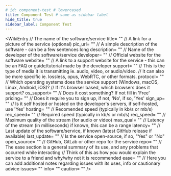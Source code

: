 ```yaml
---
# id: component-test # lowercased
title: Component Test # same as sidebar label
hide_title: true
sidebar_label: Component Test
---
```


<!-- Copy this file and add to the strings below!
If you can't find one of these, it's fine to leave it empty ("") -->

<WikiEntry 
    // The name of the software/service
    title= "" 
    // A link for a picture of the service (optional)
    pic_url= "" 
    // A simple description of the software - can be a few sentences long
    description= ""
    // Name of the developer of the software/service
    developer= ""
    // Official website for the software
    website= ""
    // A link to a support website for the service - this can be an FAQ or guide/tutorial made by the developer
    support= ""
    // This is the type of media it is transmitting ie. audio, video, or audio/video.
    // It can also be more specific ie. lossless, opus, WebRTC, or other formats.
    protocol= ""
    // Which operating systems does the service support (Windows, macOS, Linux, Android, iOS)?
    // If it's browser based, which browsers does it support?
    os_support= ""
    // Does it cost something? If not fill in 'Free'
    pricing= ""
    // Does it require you to sign up, if not, 'No', if so, 'Yes'
    sign_up= ""
    // Is it self hosted or hosted on the developer's servers, if self-hosted, use 'Yes'
    hosting= ""
    // Recomended speed (typically in kb/s or mb/s)
    rec_speed= ""
    // Required speed (typically in kb/s or mb/s)
    req_speed= ""
    // Maximum quality of the stream (for audio or video)
    max_qual= ""
    // Latency of the stream (in milliseconds) if known, this can be a range
    latency= ""
    // Last update of the software/service, if known (latest GitHub release if available)
    last_update= ""
    // Is the service open-source, if so, "Yes" or "No"
    open_source= ""
    // GitHub, GitLab or other repo for the service
    repo= ""
    // The ease section is a general summary of its use, and any problems that occurred while interacting
    // Think of this as how you would explain the service to a friend and why/why not it is recommended 
    ease= ""
    // Here you can add additional notes regarding issues with its uses, info or cautionary advice
    issues= ""
    info= ""
    caution= ""
/>